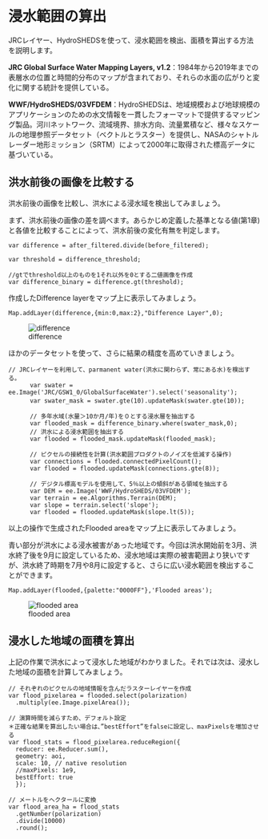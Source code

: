 # 浸水範囲の算出

JRCレイヤー、HydroSHEDSを使って、浸水範囲を検出、面積を算出する方法を説明します。  

<b>JRC Global Surface Water Mapping Layers, v1.2</b>：1984年から2019年までの表層水の位置と時間的分布のマップが含まれており、それらの水面の広がりと変化に関する統計を提供している。

<b>WWF/HydroSHEDS/03VFDEM</b>：HydroSHEDSは、地域規模および地球規模のアプリケーションのための水文情報を一貫したフォーマットで提供するマッピング製品。河川ネットワーク、流域境界、排水方向、流量累積など、様々なスケールの地理参照データセット（ベクトルとラスター）を提供し、NASAのシャトルレーダー地形ミッション（SRTM）によって2000年に取得された標高データに基づいている。

## 洪水前後の画像を比較する　　

洪水前後の画像を比較し、洪水による浸水域を検出してみましょう。  

まず、洪水前後の画像の差を調べます。あらかじめ定義した基準となる値(第1章)と各値を比較することによって、洪水前後の変化有無を判定します。

```
var difference = after_filtered.divide(before_filtered);

var threshold = difference_threshold;

//gtでthreshold以上のものを1それ以外を0とする二値画像を作成
var difference_binary = difference.gt(threshold); 
```

作成したDifference layerをマップ上に表示してみましょう。
```
Map.addLayer(difference,{min:0,max:2},"Difference Layer",0);
```

![difference](images/difference.png)

ほかのデータセットを使って、さらに結果の精度を高めていきましょう。
```
// JRCレイヤーを利用して、parmanent water(洪水に関わらず、常にある水)を検出する。
      var swater = ee.Image('JRC/GSW1_0/GlobalSurfaceWater').select('seasonality');
      var swater_mask = swater.gte(10).updateMask(swater.gte(10));　
      
      // 多年水域(水量＞10か月/年)を０とする浸水層を抽出する
      var flooded_mask = difference_binary.where(swater_mask,0);
      // 洪水による浸水範囲を抽出する
      var flooded = flooded_mask.updateMask(flooded_mask);
      
      // ピクセルの接続性を計算(洪水範囲プロダクトのノイズを低減する操作)
      var connections = flooded.connectedPixelCount();    
      var flooded = flooded.updateMask(connections.gte(8));
      
      // デジタル標高モデルを使用して、5％以上の傾斜がある領域を抽出する
      var DEM = ee.Image('WWF/HydroSHEDS/03VFDEM');
      var terrain = ee.Algorithms.Terrain(DEM);
      var slope = terrain.select('slope');
      var flooded = flooded.updateMask(slope.lt(5));
```

以上の操作で生成されたFlooded areaをマップ上に表示してみましょう。  

青い部分が洪水による浸水被害があった地域です。今回は洪水開始前を3月、洪水終了後を9月に設定しているため、浸水地域は実際の被害範囲より狭いですが、洪水終了時期を7月や8月に設定すると、さらに広い浸水範囲を検出することができます。

```
Map.addLayer(flooded,{palette:"0000FF"},'Flooded areas');
```


![flooded area](images/flooded.png)


## 浸水した地域の面積を算出

上記の作業で洪水によって浸水した地域がわかりました。それでは次は、浸水した地域の面積を計算してみましょう。

```
// それぞれのピクセルの地域情報を含んだラスターレイヤーを作成 
var flood_pixelarea = flooded.select(polarization)
  .multiply(ee.Image.pixelArea());

// 演算時間を減らすため、デフォルト設定
＊正確な結果を算出したい場合は、”bestEffort”をfalseに設定し、maxPixelsを増加させる
var flood_stats = flood_pixelarea.reduceRegion({
  reducer: ee.Reducer.sum(),              
  geometry: aoi,
  scale: 10, // native resolution 
  //maxPixels: 1e9,
  bestEffort: true
  });

// メートルをヘクタールに変換  
var flood_area_ha = flood_stats
  .getNumber(polarization)
  .divide(10000)
  .round(); 

```